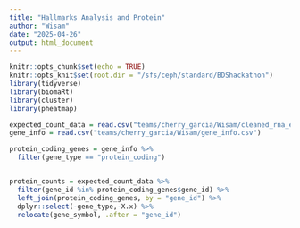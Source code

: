 ```yaml
---
title: "Hallmarks Analysis and Protein"
author: "Wisam"
date: "2025-04-26"
output: html_document
---
```


```r
knitr::opts_chunk$set(echo = TRUE)
knitr::opts_knit$set(root.dir = "/sfs/ceph/standard/BDShackathon")
library(tidyverse)
library(biomaRt)
library(cluster)
library(pheatmap)
```

```r
expected_count_data = read.csv("teams/cherry_garcia/Wisam/cleaned_rna_expected_count.csv")
gene_info = read.csv("teams/cherry_garcia/Wisam/gene_info.csv")

protein_coding_genes = gene_info %>%
  filter(gene_type == "protein_coding")


protein_counts = expected_count_data %>%
  filter(gene_id %in% protein_coding_genes$gene_id) %>%
  left_join(protein_coding_genes, by = "gene_id") %>%
  dplyr::select(-gene_type,-X.x) %>%
  relocate(gene_symbol, .after = "gene_id") 

```

```r

```


